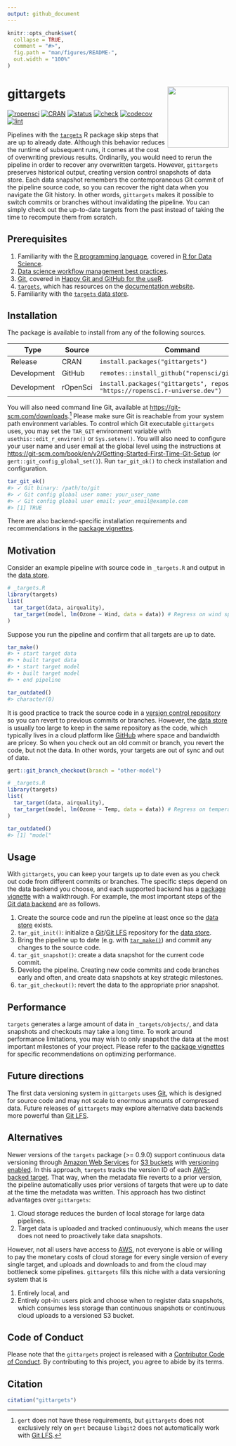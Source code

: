 ```yaml
---
output: github_document
---
```


```r
knitr::opts_chunk$set(
  collapse = TRUE,
  comment = "#>",
  fig.path = "man/figures/README-",
  out.width = "100%"
)
```

# gittargets <img src='man/figures/logo-readme.png' align="right" height="139"/>

[![ropensci](https://badges.ropensci.org/486_status.svg)](https://github.com/ropensci/software-review/issues/486)
[![CRAN](https://www.r-pkg.org/badges/version/gittargets)](https://CRAN.R-project.org/package=gittargets)
[![status](https://www.repostatus.org/badges/latest/active.svg)](https://www.repostatus.org/#active)
[![check](https://github.com/ropensci/gittargets/workflows/check/badge.svg)](https://github.com/ropensci/gittargets/actions?query=workflow%3Acheck)
[![codecov](https://codecov.io/gh/ropensci/gittargets/branch/main/graph/badge.svg?token=3T5DlLwUVl)](https://app.codecov.io/gh/ropensci/gittargets)
[![lint](https://github.com/ropensci/gittargets/workflows/lint/badge.svg)](https://github.com/ropensci/gittargets/actions?query=workflow%3Alint)

Pipelines with the [`targets`](https://docs.ropensci.org/targets/) R package skip  steps that are up to already date. Although this behavior reduces the runtime of subsequent runs, it comes at the cost of overwriting previous results. Ordinarily, you would need to rerun the pipeline in order to recover any overwritten targets. However, `gittargets` preserves historical output, creating version control snapshots of data store. Each data snapshot remembers the contemporaneous Git commit of the pipeline source code, so you can recover the right data when you navigate the Git history. In other words, `gittargets` makes it possible to switch commits or branches without invalidating the pipeline. You can simply check out the up-to-date targets from the past instead of taking the time to recompute them from scratch.

## Prerequisites

1. Familiarity with the [R programming language](https://www.r-project.org/), covered in [R for Data Science](https://r4ds.had.co.nz/).
1. [Data science workflow management best practices](https://rstats.wtf/index.html).
1. [Git](https://git-scm.com), covered in [Happy Git and GitHub for the useR](https://happygitwithr.com).
1. [`targets`](https://docs.ropensci.org/targets/), which has resources on the [documentation website](https://docs.ropensci.org/targets/#how-to-get-started).
1. Familiarity with the [`targets` data store](https://books.ropensci.org/targets/files.html#internal-data-files).

## Installation

The package is available to install from any of the following sources.

Type | Source | Command
---|---|---
Release | CRAN | `install.packages("gittargets")`
Development | GitHub | `remotes::install_github("ropensci/gittargets")`
Development | rOpenSci | `install.packages("gittargets", repos = "https://ropensci.r-universe.dev")`

You will also need command line Git, available at <https://git-scm.com/downloads>.^[`gert` does not have these requirements, but `gittargets` does not exclusively rely on `gert` because `libgit2` does not automatically work with [Git LFS](https://git-lfs.github.com).] Please make sure Git is reachable from your system path environment variables. To control which Git executable `gittargets` uses, you may set the `TAR_GIT` environment variable with `usethis::edit_r_environ()` or `Sys.setenv()`. You will also need to configure your user name and user email at the global level using the instructions at <https://git-scm.com/book/en/v2/Getting-Started-First-Time-Git-Setup> (or `gert::git_config_global_set()`). Run `tar_git_ok()` to check installation and configuration.

```r
tar_git_ok()
#> ✓ Git binary: /path/to/git
#> ✓ Git config global user name: your_user_name
#> ✓ Git config global user email: your_email@example.com
#> [1] TRUE
```

There are also backend-specific installation requirements and recommendations in the [package vignettes](https://docs.ropensci.org/gittargets/articles/index.html).

## Motivation

Consider an example pipeline with source code in `_targets.R` and output in the [data store](https://books.ropensci.org/targets/files.html#internal-data-files). 

```r
# _targets.R
library(targets)
list(
  tar_target(data, airquality),
  tar_target(model, lm(Ozone ~ Wind, data = data)) # Regress on wind speed.
)
```

Suppose you run the pipeline and confirm that all targets are up to date.

```r
tar_make()
#> • start target data
#> • built target data
#> • start target model
#> • built target model
#> • end pipeline
```

```r
tar_outdated()
#> character(0)
```

It is good practice to track the source code in a [version control repository](https://git-scm.com) so you can revert to previous commits or branches. However, the [data store](https://books.ropensci.org/targets/files.html#internal-data-files) is usually too large to keep in the same repository as the code, which typically lives in a cloud platform like [GitHub](https://github.com) where space and bandwidth are pricey. So when you check out an old commit or branch, you revert the code, but not the data. In other words, your targets are out of sync and out of date.

```r
gert::git_branch_checkout(branch = "other-model")
```

```r
# _targets.R
library(targets)
list(
  tar_target(data, airquality),
  tar_target(model, lm(Ozone ~ Temp, data = data)) # Regress on temperature.
)
```

```r
tar_outdated()
#> [1] "model"
```

## Usage

With `gittargets`, you can keep your targets up to date even as you check out code from different commits or branches. The specific steps depend on the data backend you choose, and each supported backend has a [package vignette](https://docs.ropensci.org/gittargets/articles/index.html) with a walkthrough. For example, the most important steps of the [Git data backend](https://docs.ropensci.org/gittargets/articles/git.html) are as follows.

1. Create the source code and run the pipeline at least once so the [data store](https://books.ropensci.org/targets/files.html#internal-data-files) exists.
1. `tar_git_init()`: initialize a [Git](https://git-scm.com)/[Git LFS](https://git-lfs.github.com) repository for the [data store](https://books.ropensci.org/targets/files.html#internal-data-files).
1. Bring the pipeline up to date (e.g. with [`tar_make()`](https://docs.ropensci.org/targets/reference/tar_make.html)) and commit any changes to the source code.
1. `tar_git_snapshot()`: create a data snapshot for the current code commit.
1. Develop the pipeline. Creating new code commits and code branches early and often, and create data snapshots at key strategic milestones.
1. `tar_git_checkout()`: revert the data to the appropriate prior snapshot.

## Performance

`targets` generates a large amount of data in `_targets/objects/`, and data snapshots and checkouts may take a long time. To work around performance limitations, you may wish to only snapshot the data at the most important milestones of your project. Please refer to the [package vignettes](https://docs.ropensci.org/gittargets/articles/index.html) for specific recommendations on optimizing performance. 

## Future directions

The first data versioning system in `gittargets` uses [Git](https://git-scm.com), which is designed for source code and may not scale to enormous amounts of compressed data. Future releases of `gittargets` may explore alternative data backends more powerful than [Git LFS](https://git-lfs.github.com).

## Alternatives

Newer versions of the `targets` package (>= 0.9.0) support continuous data versioning through [Amazon Web Services](https://aws.amazon.com) for [S3 buckets](https://aws.amazon.com/s3/) with [versioning enabled](https://docs.aws.amazon.com/AmazonS3/latest/userguide/Versioning.html). In this approach, `targets` tracks the version ID of each [AWS-backed target](https://books.ropensci.org/targets/storage_amazon.html). That way, when the metadata file reverts to a prior version, the pipeline automatically uses prior versions of targets that were up to date at the time the metadata was written. This approach has two distinct advantages over `gittargets`:

1. Cloud storage reduces the burden of local storage for large data pipelines.
2. Target data is uploaded and tracked continuously, which means the user does not need to proactively take data snapshots. 

However, not all users have access to [AWS](https://aws.amazon.com), not everyone is able or willing to pay the monetary costs of cloud storage for every single version of every single target, and uploads and downloads to and from the cloud may bottleneck some pipelines. `gittargets` fills this niche with a data versioning system that is 

1. Entirely local, and 
2. Entirely opt-in: users pick and choose when to register data snapshots, which consumes less storage than continuous snapshots or continuous cloud uploads to a versioned S3 bucket.

## Code of Conduct

Please note that the `gittargets` project is released with a [Contributor Code of Conduct](https://ropensci.org/code-of-conduct/). By contributing to this project, you agree to abide by its terms.

## Citation

```r
citation("gittargets")
```
